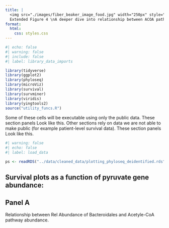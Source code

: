 ```yaml
--- 
title: |
  <img src="./images/fiber_beaker_image_food.jpg" width="250px" style="margin-left:5%; margin-right:5%"/>
  Extended Figure 4 \nA deeper dive into relationship between ACOA pathway abundance and microbiome taxonomy.
format:
  html:
    css: styles.css
---
```




```r
#| echo: false
#| warning: false
#| include: false
#| label: library_data_imports

library(tidyverse)
library(ggplot2)
library(phyloseq)
library(microViz)
library(survival)
library(survminer)
library(viridis)
library(yingtools2)
source("utility_funcs.R")


```

Some of these cells will be executable using only the public data.  These section panels <span class="executable" > Look like this</span>.  Other sections rely on data we are not able to make public (for example patient-level survival data).  These section panels <span class="nogo" > Look like this</span>.


```r
#| warning: false
#| echo: false
#| label: load_data

ps <- readRDS("../data/cleaned_data/plotting_phyloseq_deidentified.rds")

```

## Survival plots as a function of pyruvate gene abundance:

<h2 class="executable" >Panel A</h2>

Relationship between Rel Abundance of Bacteroidales and Acetyle-CoA pathway abundance. 

```r
#| warning: false
#| label: panel_a


# We will take the information we need out the phyloseq, and convert it to a dataframe for plotting: 

family_ps <- readRDS("../data/cleaned_data/deid_family_ps.rds")

family_ps %>%
  filter(grepl("Bacteroidales", Family)) %>%
  ggplot() +
  geom_smooth(aes(x=pyruvate, y=total_family), method=lm, color="firebrick2") +
  geom_point(aes(x=pyruvate, y=total_family),
             shape=21, size=3, fill="firebrick2", alpha=0.8) +
  theme_classic() + 
  labs(
    x = "Acetyl-CoA pathway gene abundance (RPKM)",
    y = "Bacteroidales"
  )
```
<h2 class="executable" >Panel B</h2>

PCOA external Cohort 

```r
#| warning: false
#| label: panel_b

raw_mpa_phy_icb <- readRDS("../data/cleaned_data/wargo_phylo.RDS")

raw_mpa_phy_icb %>%
  tax_fix() %>%
  tax_transform(trans = "compositional", rank = "Family") %>%
  ord_calc("PCA") %>%
  ord_plot(fill = "log_acoa", size = 4, shape=21, alpha=0.6,
           plot_taxa = 1:3) + #c("Lachnospiraceae", "Bacteroidaceae", "Ruminococcaceae")) +
  scale_fill_viridis(option="C", begin = 0, end=1, na.value="white") +
  theme_classic()
```

<h2 class="executable" >Panel C</h2>

Acetyle CoA Gene abundance and butyric acid relationship

```r
#| warning: false
#| label: panel_c

metabolomics_db <- readRDS("../data/cleaned_data/metabolomics_data.rds")

ggplot(metabolomics_db) +
  geom_smooth(aes(x=log(pyruvate), y=Butyric.acid), method=lm, color="#e05f5f") +
  geom_point(aes(x=log(pyruvate), y=Butyric.acid),
             shape=21, size=3, fill="#e05f5f", alpha=0.8) +
  theme_classic()
cor.test(metabolomics_db$Butyric.acid, log(metabolomics_db$pyruvate))
  
```
